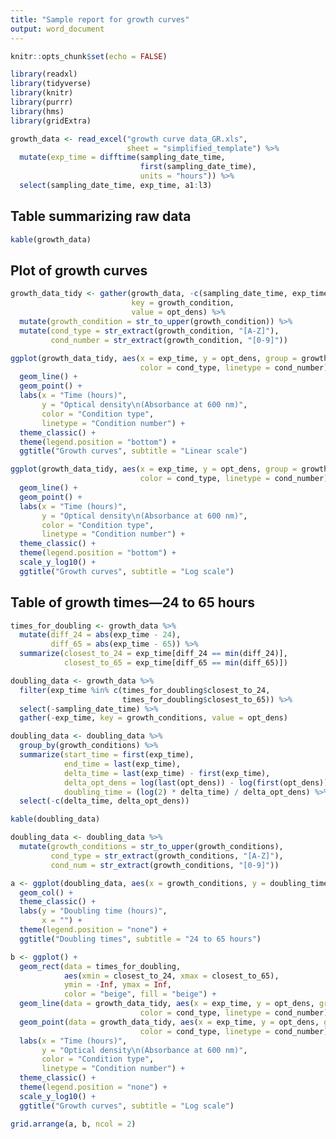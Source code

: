 ```yaml
---
title: "Sample report for growth curves"
output: word_document
---
```


```r
knitr::opts_chunk$set(echo = FALSE)
```

```r
library(readxl)
library(tidyverse)
library(knitr)
library(purrr)
library(hms)
library(gridExtra)
```

```r
growth_data <- read_excel("growth curve data_GR.xls",
                          sheet = "simplified_template") %>% 
  mutate(exp_time = difftime(sampling_date_time, 
                             first(sampling_date_time),
                             units = "hours")) %>% 
  select(sampling_date_time, exp_time, a1:l3)
```

## Table summarizing raw data

```r
kable(growth_data)
```

## Plot of growth curves

```r
growth_data_tidy <- gather(growth_data, -c(sampling_date_time, exp_time),
                           key = growth_condition, 
                           value = opt_dens) %>% 
  mutate(growth_condition = str_to_upper(growth_condition)) %>% 
  mutate(cond_type = str_extract(growth_condition, "[A-Z]"),
         cond_number = str_extract(growth_condition, "[0-9]"))
```


```r
ggplot(growth_data_tidy, aes(x = exp_time, y = opt_dens, group = growth_condition,
                             color = cond_type, linetype = cond_number)) + 
  geom_line() + 
  geom_point() + 
  labs(x = "Time (hours)",
       y = "Optical density\n(Absorbance at 600 nm)",
       color = "Condition type", 
       linetype = "Condition number") + 
  theme_classic() + 
  theme(legend.position = "bottom") + 
  ggtitle("Growth curves", subtitle = "Linear scale")
```

```r
ggplot(growth_data_tidy, aes(x = exp_time, y = opt_dens, group = growth_condition,
                             color = cond_type, linetype = cond_number)) + 
  geom_line() + 
  geom_point() + 
  labs(x = "Time (hours)",
       y = "Optical density\n(Absorbance at 600 nm)",
       color = "Condition type", 
       linetype = "Condition number") + 
  theme_classic() + 
  theme(legend.position = "bottom") + 
  scale_y_log10() + 
  ggtitle("Growth curves", subtitle = "Log scale")
```

## Table of growth times---24 to 65 hours

```r
times_for_doubling <- growth_data %>% 
  mutate(diff_24 = abs(exp_time - 24),
         diff_65 = abs(exp_time - 65)) %>% 
  summarize(closest_to_24 = exp_time[diff_24 == min(diff_24)],
            closest_to_65 = exp_time[diff_65 == min(diff_65)])

doubling_data <- growth_data %>% 
  filter(exp_time %in% c(times_for_doubling$closest_to_24,
                         times_for_doubling$closest_to_65)) %>% 
  select(-sampling_date_time) %>% 
  gather(-exp_time, key = growth_conditions, value = opt_dens) 

doubling_data <- doubling_data %>% 
  group_by(growth_conditions) %>% 
  summarize(start_time = first(exp_time),
            end_time = last(exp_time),
            delta_time = last(exp_time) - first(exp_time),
            delta_opt_dens = log(last(opt_dens)) - log(first(opt_dens)),
            doubling_time = (log(2) * delta_time) / delta_opt_dens) %>% 
  select(-c(delta_time, delta_opt_dens))
```

```r
kable(doubling_data)
```

```r
doubling_data <- doubling_data %>% 
  mutate(growth_conditions = str_to_upper(growth_conditions),
         cond_type = str_extract(growth_conditions, "[A-Z]"),
         cond_num = str_extract(growth_conditions, "[0-9]"))

a <- ggplot(doubling_data, aes(x = growth_conditions, y = doubling_time, fill = cond_type)) + 
  geom_col() + 
  theme_classic() + 
  labs(y = "Doubling time (hours)", 
       x = "") + 
  theme(legend.position = "none") + 
  ggtitle("Doubling times", subtitle = "24 to 65 hours")

b <- ggplot() + 
  geom_rect(data = times_for_doubling,
            aes(xmin = closest_to_24, xmax = closest_to_65),
            ymin = -Inf, ymax = Inf,
            color = "beige", fill = "beige") +
  geom_line(data = growth_data_tidy, aes(x = exp_time, y = opt_dens, group = growth_condition,
                             color = cond_type, linetype = cond_number)) + 
  geom_point(data = growth_data_tidy, aes(x = exp_time, y = opt_dens, group = growth_condition,
                             color = cond_type, linetype = cond_number)) + 
  labs(x = "Time (hours)",
       y = "Optical density\n(Absorbance at 600 nm)",
       color = "Condition type", 
       linetype = "Condition number") + 
  theme_classic() + 
  theme(legend.position = "none") + 
  scale_y_log10() + 
  ggtitle("Growth curves", subtitle = "Log scale") 

grid.arrange(a, b, ncol = 2)
```



